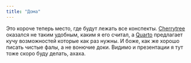 ```yaml
---
title: "Дома"
---
```


Это короче теперь место, где будут лежать все конспекты. [Cherrytree](https://github.com/giuspen/cherrytree) оказался не таким удобным, каким я его считал, а [Quarto](https://github.com/quarto-dev/quarto-cli) предлагает кучу возможностей которые как раз нужны. И боже, как же хорошо писать чистые фалы, а не вонючие доки. Видимо и презентации я тут тоже скоро буду делать, ахаха.